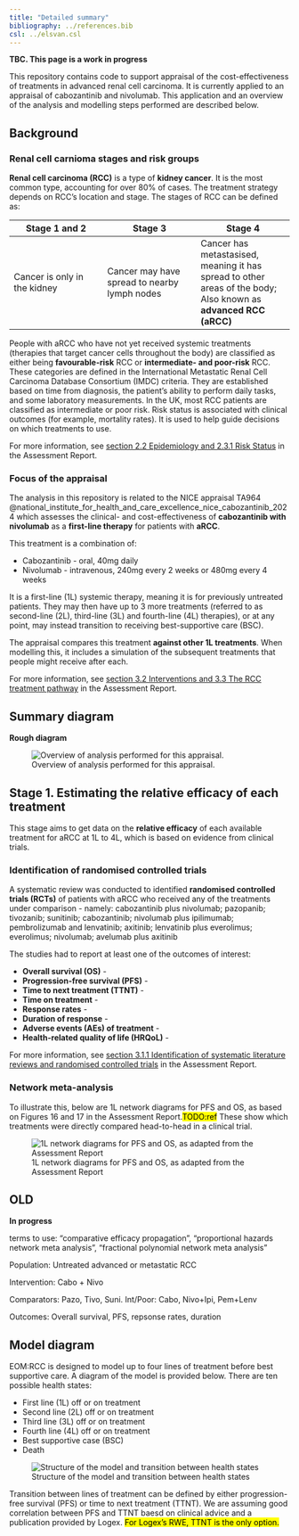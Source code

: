 ```yaml
---
title: "Detailed summary"
bibliography: ../references.bib
csl: ../elsvan.csl
---
```


**TBC. This page is a work in progress**

This repository contains code to support appraisal of the cost-effectiveness of treatments in advanced renal cell carcinoma. It is currently applied to an appraisal of cabozantinib and nivolumab. This application and an overview of the analysis and modelling steps performed are described below.

## Background

### Renal cell carnioma stages and risk groups

**Renal cell carcinoma (RCC)** is a type of **kidney cancer**. It is the most common type, accounting for over 80% of cases. The treatment strategy depends on RCC's location and stage. The stages of RCC can be defined as:

| Stage 1 and 2 | Stage 3 | Stage 4 |
| - | - | - |
| Cancer is only in the kidney | Cancer may have spread to nearby lymph nodes | Cancer has metastasised, meaning it has spread to other areas of the body; Also known as **advanced RCC (aRCC)** |

People with aRCC who have not yet received systemic treatments (therapies that target cancer cells throughout the body) are classified as either being **favourable-risk** RCC or **intermediate- and poor-risk** RCC. These categories are defined in the International Metastatic Renal Cell Carcinoma Database Consortium (IMDC) criteria. They are established based on time from diagnosis, the patient's ability to perform daily tasks, and some laboratory measurements. In the UK, most RCC patients are classified as intermediate or poor risk. Risk status is associated with clinical outcomes (for example, mortality rates). It is used to help guide decisions on which treatments to use.

For more information, see [section 2.2 Epidemiology and 2.3.1 Risk Status](https://www.nice.org.uk/guidance/ta964/documents/assessment-report) in the Assessment Report.

### Focus of the appraisal

The analysis in this repository is related to the NICE appraisal TA964 @national_institute_for_health_and_care_excellence_nice_cabozantinib_2024 which assesses the clinical- and cost-effectiveness of **cabozantinib with nivolumab** as a **first-line therapy** for patients with **aRCC**.

This treatment is a combination of:

* Cabozantinib - oral, 40mg daily
* Nivolumab - intravenous, 240mg every 2 weeks or 480mg every 4 weeks

It is a first-line (1L) systemic therapy, meaning it is for previously untreated patients. They may then have up to 3 more treatments (referred to as second-line (2L), third-line (3L) and fourth-line (4L) therapies), or at any point, may instead transition to receiving best-supportive care (BSC).

The appraisal compares this treatment **against other 1L treatments**. When modelling this, it includes a simulation of the subsequent treatments that people might receive after each.

For more information, see [section 3.2 Interventions and 3.3 The RCC treatment pathway](https://www.nice.org.uk/guidance/ta964/documents/assessment-report) in the Assessment Report.

## Summary diagram

**Rough diagram**

![Overview of analysis performed for this appraisal.](../images/overview1.drawio.png){.lightbox}

## Stage 1. Estimating the relative efficacy of each treatment

This stage aims to get data on the **relative efficacy** of each available treatment for aRCC at 1L to 4L, which is based on evidence from clinical trials.

### Identification of randomised controlled trials

A systematic review was conducted to identified **randomised controlled trials (RCTs)** of patients with aRCC who received any of the treatments under comparison - namely: cabozantinib plus nivolumab; pazopanib; tivozanib; sunitinib; cabozantinib; nivolumab plus ipilimumab; pembrolizumab and lenvatinib; axitinib; lenvatinib plus everolimus; everolimus; nivolumab; avelumab plus axitinib

The studies had to report at least one of the outcomes of interest:

* **Overall survival (OS)** -
* **Progression-free survival (PFS)** -
* **Time to next treatment (TTNT)** -
* **Time on treatment** -
* **Response rates** -
* **Duration of response** -
* **Adverse events (AEs) of treatment** -
* **Health-related quality of life (HRQoL)** -

For more information, see [section 3.1.1 Identification of systematic literature reviews and randomised controlled trials](https://www.nice.org.uk/guidance/ta964/documents/assessment-report) in the Assessment Report.

### Network meta-analysis

To illustrate this, below are 1L network diagrams for PFS and OS, as based on Figures 16 and 17 in the Assessment Report.<mark>TODO:ref</mark> These show which treatments were directly compared head-to-head in a clinical trial.

![1L network diagrams for PFS and OS, as adapted from the Assessment Report](../images/network_diagram.drawio.png)

## OLD

**In progress**

terms to use: "comparative efficacy propagation", "proportional hazards network meta analysis", "fractional polynomial network meta analysis"

Population: Untreated advanced or metastatic RCC

Intervention: Cabo + Nivo

Comparators: Pazo, Tivo, Suni. Int/Poor: Cabo, Nivo+Ipi, Pem+Lenv

Outcomes: Overall survival, PFS, repsonse rates, duration

## Model diagram

EOM:RCC is designed to model up to four lines of treatment before best supportive care. A diagram of the model is provided below. There are ten possible health states:

* First line (1L) off or on treatment
* Second line (2L) off or on treatment
* Third line (3L) off or on treatment
* Fourth line (4L) off or on treatment
* Best supportive case (BSC)
* Death

<!-- This is based on the diagrams in the excel input sheet, and in the renal cell carcinoma (RCC) pathway model report, but created in draw.io -->

![Structure of the model and transition between health states](../images/eomrcc_transitions.drawio.png)

Transition between lines of treatment can be defined by either progression-free survival (PFS) or time to next treatment (TTNT). We are assuming good correlation between PFS and TTNT baesd on clinical advice and a publication provided by Logex. <mark>For Logex's RWE, TTNT is the only option.</mark>